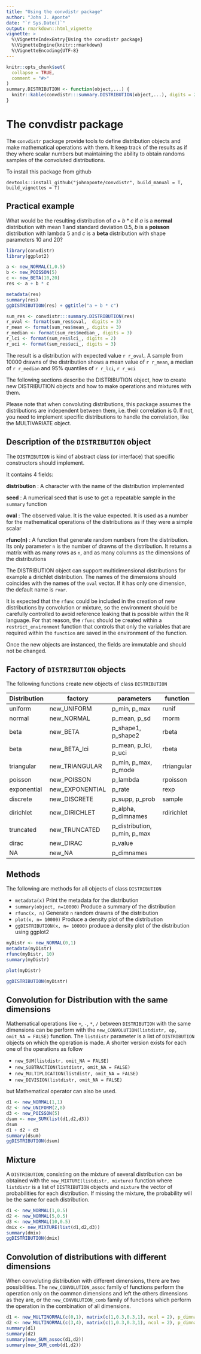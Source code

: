 ```yaml
---
title: "Using the convdistr package"
author: "John J. Aponte"
date: "`r Sys.Date()`"
output: rmarkdown::html_vignette
vignette: >
  %\VignetteIndexEntry{Using the convdistr package}
  %\VignetteEngine{knitr::rmarkdown}
  %\VignetteEncoding{UTF-8}
---
```


```r
knitr::opts_chunk$set(
  collapse = TRUE,
  comment = "#>"
)
summary.DISTRIBUTION <- function(object,...) {
  knitr::kable(convdistr:::summary.DISTRIBUTION(object,...), digits = 2)
}
```
# The convdistr package

The `convdistr` package provide tools to define distribution objects and make 
mathematical operations with them. It keep track of the results as if they
where scalar numbers but maintaining the ability to obtain randoms samples of
the convoluted distributions.

To install this package from github

`devtools::install_github("johnaponte/convdistr", build_manual = T, build_vignettes = T)`

## Practical example
What would be the resulting distribution of 
$a+b*c$ if $a$ is a __normal__ distribution with mean 1 and standard deviation 0.5,
$b$ is a __poisson__ distribution with lambda 5 and $c$ is a __beta__ distribution with
shape parameters 10 and 20?

```r
library(convdistr)
library(ggplot2)

a <- new_NORMAL(1,0.5)
b <- new_POISSON(5)
c <- new_BETA(10,20)
res <- a + b * c

metadata(res) 
summary(res)
ggDISTRIBUTION(res) + ggtitle("a + b * c")
```

```r
sum_res <- convdistr:::summary.DISTRIBUTION(res)
r_oval <- format(sum_res$oval,  digits = 3)
r_mean <- format(sum_res$mean_, digits = 3)
r_median <- format(sum_res$median_, digits = 3)
r_lci <- format(sum_res$lci_, digits = 2)
r_uci <- format(sum_res$uci_, digits = 3)
```

The result is a distribution with expected value `r r_oval`. A sample from 10000
drawns of the distribution shows a mean value of `r r_mean`, a median of `r r_median`
and 95% quantiles of `r r_lci`, `r r_uci`

The following sections describe the DISTRIBUTION object, how to create 
new DISTRIBUTION objects and how to make operations and mixtures with them.

Please note that when convoluting distributions, this package assumes the 
distributions are independent between them, i.e. their correlation is 0. If not,
you need to implement specific distributions to handle the correlation, like the
MULTIVARIATE object.

## Description of the  `DISTRIBUTION` object

The `DISTRIBUTION` is kind of abstract class (or interface)
that specific constructors should implement.


It contains 4 fields:

**distribution**
      : A character with the name of the distribution implemented

**seed**
      : A numerical seed that is use to get a repeatable sample in the `summary` function

**oval**
      : The observed value. It is the value expected. It is used as a
        number for the mathematical operations of the distributions
        as if they were a simple scalar
        
**rfunc(n)**
    : A function that generate random numbers from the distribution.
      Its only parameter `n` is the number of drawns of the distribution.
      It returns a matrix with as many rows as `n`, and as many columns as the 
      dimensions of the distributions
  
The DISTRIBUTION object can support multidimensional distributions
for example a dirichlet distribution. The names of the dimensions
should coincides with the names of the `oval` vector.
If it has only one dimension, the default name is `rvar`.

It is expected that the `rfunc` could be included in the creation of new
distributions by convolution or mixture, so the environment should be carefully controlled
to avoid reference leaking that is possible within the R language. For that
reason, the `rfunc` should be created within a `restrict_environment` 
function that controls that only the variables that are required within the 
`function` are saved in the environment of the function.

Once the new objects are instanced, the fields are immutable and should not be
changed.

## Factory of `DISTRIBUTION` objects

The following functions create new objects of class `DISTRIBUTION`

| Distribution | factory         | parameters                   | function   |
|--------------|-----------------|------------------------------|------------|
| uniform      | new_UNIFORM     | p_min, p_max                 | runif      |
| normal       | new_NORMAL      | p_mean, p_sd                 | rnorm      |
| beta         | new_BETA        | p_shape1, p_shape2           | rbeta      |
| beta         | new_BETA_lci    | p_mean, p_lci, p_uci         | rbeta      |
| triangular   | new_TRIANGULAR  | p_min, p_max, p_mode         | rtriangular|
| poisson      | new_POISSON     | p_lambda                     | rpoisson   |
| exponential  | new_EXPONENTIAL | p_rate                       | rexp       |
| discrete     | new_DISCRETE    | p_supp, p_prob               | sample     |
| dirichlet    | new_DIRICHLET   | p_alpha, p_dimnames          | rdirichlet |
| truncated    | new_TRUNCATED   | p_distribution, p_min, p_max |            |
| dirac        | new_DIRAC       | p_value                      |            |
| NA           | new_NA          | p_dimnames                   |            |

## Methods

The following are methods for all objects of class `DISTRIBUTION`

* `metadata(x)` Print the metadata for the distribution
* `summary(object, n=10000)` Produce a summary of the distribution
* `rfunc(x, n)` Generate `n` random drawns of the distribution
* `plot(x, n= 10000)` Produce a density plot of the distribution
* `ggDISTRIBUTION(x, n= 10000)` produce a density plot of the distribution using ggplot2

```r
myDistr <- new_NORMAL(0,1)
metadata(myDistr)
rfunc(myDistr, 10)
summary(myDistr)
```

```r
plot(myDistr)
```


```r
ggDISTRIBUTION(myDistr)
```

## Convolution for Distribution with the same dimensions

Mathematical operations like `+`, `-`, `*`, `/` between `DISTRIBUTION` with the 
same dimensions can be perform
with the `new_CONVOLUTION(listdistr, op, omit_NA = FALSE)` function. The `listdistr` 
parameter is a list of `DISTRIBUTION` objects on which the operation is made.
A shorter version exists for each one of the operations as follow

* `new_SUM(listdistr, omit_NA = FALSE)`
* `new_SUBTRACTION(listdistr, omit_NA = FALSE)`
* `new_MULTIPLICATION(listdistr, omit_NA = FALSE)`
* `new_DIVISION(listdistr, omit_NA = FALSE)`

but Mathematical operator can also be used.


```r
d1 <- new_NORMAL(1,1)
d2 <- new_UNIFORM(2,8)
d3 <- new_POISSON(5)
dsum <- new_SUM(list(d1,d2,d3))
dsum
d1 + d2 + d3
summary(dsum)
ggDISTRIBUTION(dsum)

```

## Mixture

A `DISTRIBUTION`, consisting on the mixture of several distribution can be obtained
with the `new_MIXTURE(listdistr, mixture)` function where `listdistr` is a list of
`DISTRIBUTION` objects and `mixture` the vector of probabilities for each distribution.
If missing the mixture, the probability will be the same for each distribution.


```r
d1 <- new_NORMAL(1,0.5)
d2 <- new_NORMAL(5,0.5)
d3 <- new_NORMAL(10,0.5)
dmix <- new_MIXTURE(list(d1,d2,d3))
summary(dmix)
ggDISTRIBUTION(dmix)
```

## Convolution of distributions with different dimensions

When convoluting distribution with different dimensions, there
are two possibilities. The `new_CONVOLUTION_assoc` family of functions perform the operation
only on the common dimensions and left the others dimensions as they are, or 
the `new_CONVOLUTION_comb` family of functions which perform the operation in the 
combination of all dimensions.

```r
d1 <- new_MULTINORMAL(c(0,1), matrix(c(1,0.3,0.3,1), ncol = 2), p_dimnames = c("A","B"))
d2 <- new_MULTINORMAL(c(3,4), matrix(c(1,0.3,0.3,1), ncol = 2), p_dimnames = c("B","C"))
summary(d1)
summary(d2)
summary(new_SUM_assoc(d1,d2))
summary(new_SUM_comb(d1,d2))
```
